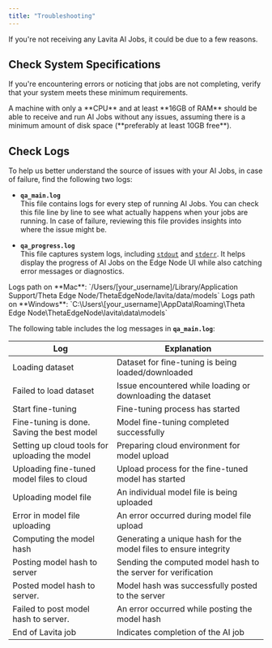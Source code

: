 ```yaml
---
title: "Troubleshooting"
---
```


If you're not receiving any Lavita AI Jobs, it could be due to a few reasons.

## Check System Specifications

If you're encountering errors or noticing that jobs are not completing, verify that your system meets these minimum requirements.

<Note>
  A machine with only a **CPU** and at least **16GB of RAM** should be able to receive and run AI Jobs without any issues, assuming there is a minimum amount of disk space (**preferably at least 10GB free**).
</Note>


## Check Logs

To help us better understand the source of issues with your AI Jobs, in case of failure, find the following two logs:

- **`qa_main.log`**  
  This file contains logs for every step of running AI Jobs. You can check this file line by line to see what actually happens when your jobs are running. In case of failure, reviewing this file provides insights into where the issue might be.

- **`qa_progress.log`**  
  This file captures system logs, including [`stdout`](https://en.wikipedia.org/wiki/Standard_streams) and [`stderr`](https://en.wikipedia.org/wiki/Standard_streams). It helps display the progress of AI Jobs on the Edge Node UI while also catching error messages or diagnostics.

<Tip>
  Logs path on **Mac**: `/Users/[your_username]/Library/Application Support/Theta Edge Node/ThetaEdgeNode/lavita/data/models`
</Tip>

<Tip>
  Logs path on **Windows**: `C:\Users\[your_username]\AppData\Roaming\Theta Edge Node\ThetaEdgeNode\lavita\data\models`
</Tip>

The following table includes the log messages in **`qa_main.log`**:

| Log                                            | Explanation                                            |
| --- | --- |
| Loading dataset                                | Dataset for fine-tuning is being loaded/downloaded    |
| Failed to load dataset                         | Issue encountered while loading or downloading the dataset |
| Start fine-tuning                              | Fine-tuning process has started                        |
| Fine-tuning is done. Saving the best model     | Model fine-tuning completed successfully               |
| Setting up cloud tools for uploading the model | Preparing cloud environment for model upload          |
| Uploading fine-tuned model files to cloud      | Upload process for the fine-tuned model has started   |
| Uploading model file                           | An individual model file is being uploaded            |
| Error in model file uploading                  | An error occurred during model file upload            |
| Computing the model hash                       | Generating a unique hash for the model files to ensure integrity |
| Posting model hash to server                   | Sending the computed model hash to the server for verification |
| Posted model hash to server.                   | Model hash was successfully posted to the server      |
| Failed to post model hash to server.           | An error occurred while posting the model hash        |
| End of Lavita job                              | Indicates completion of the AI job                    |
